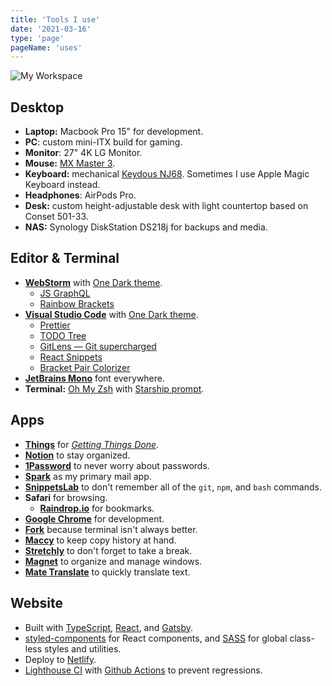 ```yaml
---
title: 'Tools I use'
date: '2021-03-16'
type: 'page'
pageName: 'uses'
---
```


![My Workspace](./workspace.jpeg)

## Desktop

- **Laptop:** Macbook Pro 15" for development.
- **PC**: custom mini-ITX build for gaming.
- **Monitor**: 27" 4K LG Monitor.
- **Mouse:** [MX Master 3](https://www.logitech.com/en-us/products/mice/mx-master-3.html).
- **Keyboard:** mechanical [Keydous NJ68](https://drop.com/buy/keydous-nj68-bluetooth-hot-swappable-rgb-mechanical-keyboard). Sometimes I use Apple Magic Keyboard instead.
- **Headphones**: AirPods Pro.
- **Desk:** custom height-adjustable desk with light countertop based on Conset 501-33.
- **NAS:** Synology DiskStation DS218j for backups and media.

<h2 className="pt-sm">Editor & Terminal</h2>

- **[WebStorm](https://www.jetbrains.com/ru-ru/webstorm/)** with [One Dark theme](https://plugins.jetbrains.com/plugin/11938-one-dark-theme).
  - [JS GraphQL](https://plugins.jetbrains.com/plugin/8097-js-graphql)
  - [Rainbow Brackets](https://plugins.jetbrains.com/plugin/10080-rainbow-brackets)
- **[Visual Studio Code](https://code.visualstudio.com/)** with [One Dark theme](https://marketplace.visualstudio.com/items?itemName=akamud.vscode-theme-onedark).
  - [Prettier](https://marketplace.visualstudio.com/items?itemName=esbenp.prettier-vscode)
  - [TODO Tree](https://marketplace.visualstudio.com/items?itemName=Gruntfuggly.todo-tree)
  - [GitLens — Git supercharged](https://marketplace.visualstudio.com/items?itemName=eamodio.gitlens)
  - [React Snippets](https://marketplace.visualstudio.com/items?itemName=ugross.vscode-react-snippets)
  - [Bracket Pair Colorizer](https://marketplace.visualstudio.com/items?itemName=CoenraadS.bracket-pair-colorizer)
- **[JetBrains Mono](https://www.jetbrains.com/lp/mono/)** font everywhere.
- **Terminal:** [Oh My Zsh](https://ohmyz.sh/) with [Starship prompt](https://starship.rs/).

<h2 className="pt-sm">Apps</h2>

- **[Things](https://culturedcode.com/things/)** for _[Getting Things Done](https://hamberg.no/gtd)_.
- **[Notion](https://www.notion.so/)** to stay organized.
- **[1Password](https://1password.com/)** to never worry about passwords.
- **[Spark](https://sparkmailapp.com/)** as my primary mail app.
- **[SnippetsLab](https://www.renfei.org/snippets-lab/)** to don't remember all of the `git`, `npm`, and `bash` commands.
- **Safari** for browsing.
  - **[Raindrop.io](https://raindrop.io/)** for bookmarks.
- **[Google Chrome](https://www.google.com/chrome/)** for development.
- **[Fork](https://git-fork.com/)** because terminal isn't always better.
- **[Maccy](https://maccy.app/)** to keep copy history at hand.
- **[Stretchly]()** to don't forget to take a break.
- **[Magnet](https://apps.apple.com/ua/app/magnet/id441258766?mt=12)** to organize and manage windows.
- **[Mate Translate](https://gikken.co/mate-translate/)** to quickly translate text.

<h2 className="pt-sm">Website</h2>

- Built with [TypeScript](https://www.typescriptlang.org/), [React](https://reactjs.org/), and [Gatsby](https://www.gatsbyjs.com/).
- [styled-components](https://styled-components.com/) for React components, and [SASS](https://sass-lang.com/) for global class-less styles and utilities.
- Deploy to [Netlify](https://www.netlify.com/).
- [Lighthouse CI](https://github.com/GoogleChrome/lighthouse-ci) with [Github Actions](https://github.com/features/actions) to prevent regressions.
